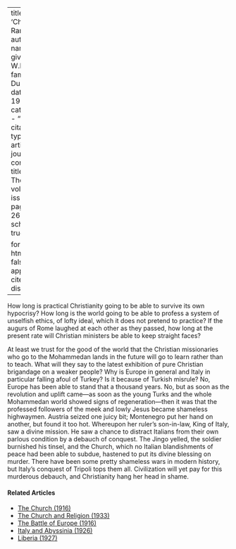 
---
title: 'Christianity Rampant'
author:
  - name:
      given: W.E.B.
      family: Du Bois
date: May 1911
categories: 
  - ""
citation: 
  type: article-journal
  container-title: The Crisis
  volume: 3
  issue: 1
  page: 25-26
google-scholar: true

format:
  html:
    toc: false
    appendix-cite-as: display
---


How long is practical Christianity going to be able to survive its own hypocrisy? How long is the world going to be able to profess a system of unselfish ethics, of lofty ideal, which it does not pretend to practice? If the augurs of Rome laughed at each other as they passed, how long at the present rate will Christian ministers be able to keep straight faces?

At least we trust for the good of the world that the Christian missionaries who go to the Mohammedan lands in the future will go to learn rather than to teach. What will they say to the latest exhibition of pure Christian brigandage on a weaker people? Why is Europe in general and Italy in particular falling afoul of
Turkey? Is it because of Turkish misrule? No, Europe has been able to stand that a thousand years. No, but as soon as the revolution and uplift came---as soon as the young Turks and the whole Mohammedan world showed signs of regeneration---then it was that the professed followers of the meek and lowly Jesus became shameless highwaymen. Austria seized one juicy bit; Montenegro put her hand on another, but found it too hot. Whereupon her ruler's son-in-law, King of Italy, saw a divine mission. He saw a chance to distract Italians from their own parlous condition by a debauch of conquest. The Jingo yelled, the soldier burnished his tinsel, and the Church, which no Italian blandishments of peace had been able to subdue, hastened to put its divine blessing on murder. There have been some pretty shameless wars in modern history, but Italy's conquest of Tripoli tops them all. Civilization will yet pay for this murderous debauch, and Christianity hang her head in shame.

<!-- Similar articles start here -->
<div  class="clear-wrap"></div>

#### Related Articles

* [The Church (1916)](/Volumes/11/06/church.html)
* [The Church and Religion (1933)](/Volumes/40/10/church_and_religion.html)
* [The Battle of Europe (1916)](/Volumes/12/05/battle_of_eruope.html)
* [Italy and Abyssinia (1926)](/Volumes/32/02/italy_and_abyssinia.html)
* [Liberia (1927)](/Volumes/34/01/liberia.html)

<!-- Similar articles end here -->